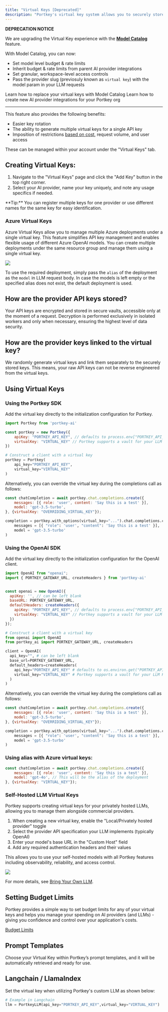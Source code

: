 ```yaml
---
title: "Virtual Keys [Deprecated]"
description: "Portkey's virtual key system allows you to securely store your LLM API keys in our vault, utilizing a unique virtual identifier to streamline API key management."
---
```


<Warning>
<b> DEPRECATION NOTICE </b>

We are upgrading the Virtual Key experience with the <b>[Model Catalog](/product/model-catalog)</b> feature.

With Model Catalog, you can now:
- Set model level budget & rate limits
- Inherit budget & rate limits from parent AI provider integrations
- Set granular, workspace-level access controls
- Pass the provider slug (previosuly known as `virtual key`) with the model param in your LLM requests
</Warning>

<CardGroup cols={2}>
<Card icon="book" title="Upgrade to Model Catalog" href="/support/model-catalog-upgrade">Learn how to replace your virtual keys with Model Catalog</Card>
<Card icon="wrench" title="Integrate new Provider" href="/product/integrations">Learn how to create new AI provider integrations for your Portkey org</Card>
</CardGroup>

---

This feature also provides the following benefits:

* Easier key rotation
* The ability to generate multiple virtual keys for a single API key
* Imposition of restrictions [based on cost](/product/ai-gateway/virtual-keys/budget-limits), request volume, and user access

These can be managed within your account under the "Virtual Keys" tab.

## Creating Virtual Keys:

1. Navigate to the "Virtual Keys" page and click the "Add Key" button in the top right corner.
2. Select your AI provider, name your key uniquely, and note any usage specifics if needed.

<Info>
    **Tip:** You can register multiple keys for one provider or use different names for the same key for easy identification.
</Info>

### Azure Virtual Keys
Azure Virtual Keys allow you to manage multiple Azure deployments under a single virtual key. This feature simplifies API key management and enables flexible usage of different Azure OpenAI models.
You can create multiple deployments under the same resource group and manage them using a single virtual key.

<Frame caption="Configure Multiple Azure Deployments">
  <img src="/images/product/azure-vk.png"/>
</Frame>

To use the required deployment, simply pass the `alias` of the deployment as the `model` in LLM request body. In case the models is left empty or the  specified alias does not exist, the default deployment is used.


## How are the provider API keys stored?

Your API keys are encrypted and stored in secure vaults, accessible only at the moment of a request. Decryption is performed exclusively in isolated workers and only when necessary, ensuring the highest level of data security.

## How are the provider keys linked to the virtual key?

We randomly generate virtual keys and link them separately to the securely stored keys. This means, your raw API keys can not be reverse engineered from the virtual keys.

## Using Virtual Keys

### Using the Portkey SDK

Add the virtual key directly to the initialization configuration for Portkey.
<Tabs>
  <Tab title="NodeJS">

```js
import Portkey from 'portkey-ai'

const portkey = new Portkey({
    apiKey: "PORTKEY_API_KEY", // defaults to process.env["PORTKEY_API_KEY"]
    virtualKey: "VIRTUAL_KEY" // Portkey supports a vault for your LLM Keys
})
```
  </Tab>
  <Tab title="Python">

```py
# Construct a client with a virtual key
portkey = Portkey(
    api_key="PORTKEY_API_KEY",
    virtual_key="VIRTUAL_KEY"
)
```
  </Tab>
</Tabs>

Alternatively, you can override the virtual key during the completions call as follows:

<Tabs>
  <Tab title="NodeJS SDK">

```js
const chatCompletion = await portkey.chat.completions.create({
    messages: [{ role: 'user', content: 'Say this is a test' }],
    model: 'gpt-3.5-turbo',
}, {virtualKey: "OVERRIDING_VIRTUAL_KEY"});
```
  </Tab>
  <Tab title="Python SDK">

```py
completion = portkey.with_options(virtual_key="...").chat.completions.create(
    messages = [{ "role": 'user', "content": 'Say this is a test' }],
    model = 'gpt-3.5-turbo'
)
```
  </Tab>
</Tabs>

### Using the OpenAI SDK

Add the virtual key directly to the initialization configuration for the OpenAI client.
<Tabs>
  <Tab title="NodeJS">

```js
import OpenAI from "openai";
import { PORTKEY_GATEWAY_URL, createHeaders } from 'portkey-ai'


const openai = new OpenAI({
  apiKey: '', // can be left blank
  baseURL: PORTKEY_GATEWAY_URL,
  defaultHeaders: createHeaders({
    apiKey: "PORTKEY_API_KEY", // defaults to process.env["PORTKEY_API_KEY"]
    virtualKey: "VIRTUAL_KEY" // Portkey supports a vault for your LLM Keys
  })
});
```
  </Tab>
  <Tab title="Python">

```py
# Construct a client with a virtual key
from openai import OpenAI
from portkey_ai import PORTKEY_GATEWAY_URL, createHeaders

client = OpenAI(
  api_key="", # can be left blank
  base_url=PORTKEY_GATEWAY_URL,
  default_headers=createHeaders(
    api_key="PORTKEY_API_KEY" # defaults to os.environ.get("PORTKEY_API_KEY")
    virtual_key="VIRTUAL_KEY" # Portkey supports a vault for your LLM Keys
  )
)
```
  </Tab>
</Tabs>

Alternatively, you can override the virtual key during the completions call as follows:

<Tabs>
  <Tab title="NodeJS SDK">

```js
const chatCompletion = await portkey.chat.completions.create({
    messages: [{ role: 'user', content: 'Say this is a test' }],
    model: 'gpt-3.5-turbo',
}, {virtualKey: "OVERRIDING_VIRTUAL_KEY"});
```
  </Tab>
  <Tab title="Python SDK">

```py
completion = portkey.with_options(virtual_key="...").chat.completions.create(
    messages = [{ "role": 'user', "content": 'Say this is a test' }],
    model = 'gpt-3.5-turbo'
)
```
  </Tab>
</Tabs>

### Using alias with Azure virtual keys:

```js
const chatCompletion = await portkey.chat.completions.create({
    messages: [{ role: 'user', content: 'Say this is a test' }],
    model: 'gpt-4o', // This will be the alias of the deployment
}, {virtualKey: "VIRTUAL_KEY"});
```


### Self-Hosted LLM Virtual Keys

Portkey supports creating virtual keys for your privately hosted LLMs, allowing you to manage them alongside commercial providers.

1. When creating a new virtual key, enable the "Local/Privately hosted provider" toggle
2. Select the provider API specification your LLM implements (typically OpenAI)
3. Enter your model's base URL in the "Custom Host" field
4. Add any required authentication headers and their values

This allows you to use your self-hosted models with all Portkey features including observability, reliability, and access control.

<Frame caption="Configure Self-Hosted LLM">
  <img src="/images/private-llm.png"/>
</Frame>

For more details, see [Bring Your Own LLM](/product/ai-gateway/byollm).

## Setting Budget Limits

Portkey provides a simple way to set budget limits for any of your virtual keys and helps you manage your spending on AI providers (and LLMs) - giving you confidence and control over your application's costs.

[Budget Limits](/product/ai-gateway/virtual-keys/budget-limits)

## Prompt Templates

Choose your Virtual Key within Portkey’s prompt templates, and it will be automatically retrieved and ready for use.

## Langchain / LlamaIndex

Set the virtual key when utilizing Portkey's custom LLM as shown below:

```py
# Example in Langchain
llm = PortkeyLLM(api_key="PORTKEY_API_KEY",virtual_key="VIRTUAL_KEY")
```
